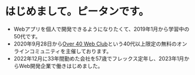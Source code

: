 # はじめまして。ピータンです。

* Webアプリを個人で開発できるようになりたくて、2019年1月から学習中の50代です。
* 2020年9月28日から[Over 40 Web Club](https://over40web.club/)という40代以上限定の無料のオンラインコミュニティを主催しております。
* 2022年12月に33年間勤めた会社を57歳でフレックス定年し、2023年1月からWeb開発企業で働きはじめました。